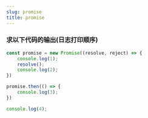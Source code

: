 ```yaml
---
slug: promise
title: promise
---
```



### 求以下代码的输出(日志打印顺序)

```js
const promise = new Promise((resolve, reject) => {
    console.log(1);
    resolve();
    console.log(2);
})

promise.then(() => {
    console.log(3);
})

console.log(4);
```